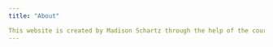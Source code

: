 ```yaml
---
title: "About"

This website is created by Madison Schartz through the help of the course ESS 330
---
```

